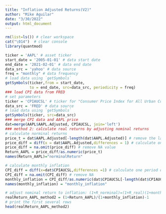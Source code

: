 ```yaml
---
title: "Inflation Adjusted Returns(V2)"
author: "Mike Aguilar"
date: "3/30/2022"
output: html_document
---
```



<!-- ### Inflation Adjusted Returns (v2) -->
```r
rm(list=ls()) # clear workspace
cat("\014")  # clear console
library(quantmod)

ticker = 'AAPL' # asset ticker
start_date = '2005-01-01' # data start date
end_date = '2021-02-01' # data end date
data_src = 'yahoo' # data source
freq = "monthly" # data frequency
# load data using `getSymbols`
getSymbols(ticker,from = start_date,
           to = end_date, src=data_src, periodicity = freq)
### load CPI data from FRED
# set parameters
ticker = 'CPIAUCSL' # ticker for "Consumer Price Index for All Urban Consumers: All Items", can be found from FRED website
data_src = 'FRED' # data source
# load data using `getSymbols`
getSymbols(ticker, src=data_src)
### merge CPI data and AAPL price
dat=merge(AAPL$AAPL.Adjusted, CPIAUCSL, join='left')
### method 2: calculate real returns by adjusting nominal returns
# calculate norminal returns
price_t = dat$AAPL.Adjusted[-length(dat$AAPL.Adjusted)] # remove the last observation
price_diff = diff(x = dat$AAPL.Adjusted,differences = 1) # calculate one period difference
price_diff = na.omit(price_diff) # remove NA value
Return_AAPL = price_diff/as.numeric(price_t)
names(Return_AAPL)="norminalReturn"

# calculate monthly inflation
CPI_diff = diff(x=dat$CPIAUCSL,differences =1) # calculate one period difference
CPI_diff = na.omit(CPI_diff) # remove NA
monthly_inflation = CPI_diff/as.numeric(dat$CPIAUCSL[-length(dat$CPIAUCSL)])
names(monthly_inflation) = "monthly_inflation"

# adjust nominal return to inflation: (1+R_norminal)=(1+R_real)(1+monthly inflation rate)
realReturn_AAPL_method2 = (1+Return_AAPL)/(1+monthly_inflation)-1
# print the first several rows
head(realReturn_AAPL_method2)
```
